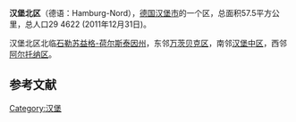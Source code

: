 {{Infobox settlement
| name                 = 汉堡北区
| native_name          = {{lang|de|Spandau}}
| settlement_type      = [[柏林區份|區]]
| image_flag              = Flag of Hamburg.svg
| flag_size               = 
| image_blank_emblem      = Hamburg-logo.svg
| image_caption        =
| image_map            = Bezirkskarte_Hamburg-Nord.png
| mapsize              = 
| map_caption          = 汉堡北区於[[漢堡|漢堡]]的位置
| subdivision_type     = [[世界地理索引|国家]]
| subdivision_name     = {{flag|Germany}}
| subdivision_type1    = [[邦_(德國)|邦]]
| subdivision_name1    = {{flag|Hamburg}}
| leader_title         = [[汉堡北区區長|區长]]
| leader_name          = 邁克爾·沃納-博爾茲
| leader_party         = [[聯盟90/綠黨|綠黨]]
| area_footnotes       =  
| area_urban_km2       = 
| area_total_km2       = 57.5
| population_total     = 306732
| population_as_of     = 2016
| population_footnotes = 
| population_density_km2   = auto
| population_density_sq_mi = 
| population_urban         = 
| timezone             = [[歐洲中部時間|CET]]（[[UTC+1|UTC+1]]）
| timezone_DST         = [[歐洲中部夏令時間|CEST]]
| utc_offset_DST       = +2
| elevation_footnotes  =
| website              = [http://www.hamburg.de/hamburg-nord www.hamburg.de/hamburg-nord]{{de icon}}
}}

'''汉堡北区'''（德语：Hamburg-Nord），[[德国|德国]][[汉堡市|汉堡市]]的一个区，总面积57.5平方公里，总人口29 4622 (2011年12月31日)。

汉堡北区北临[[石勒苏益格-荷尔斯泰因州|石勒苏益格-荷尔斯泰因州]]，东邻[[万茨贝克区|万茨贝克区]]，南邻[[汉堡中区|汉堡中区]]，西邻[[阿尔托纳区|阿尔托纳区]]。


==参考文献==
{{reflist}}

{{漢堡区份}}

[[Category:汉堡|Category:汉堡]]